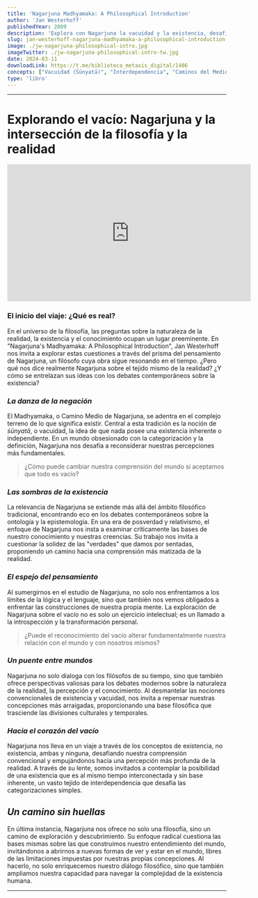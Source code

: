 ```yaml
---
title: 'Nagarjuna Madhyamaka: A Philosophical Introduction'
author: 'Jan Westerhoff'
publishedYear: 2009
description: 'Explora con Nagarjuna la vacuidad y la existencia, desafiando percepciones sobre la realidad. Un viaje hacia la comprensión de la interdependencia y el caminomedio, cuestionando nuestras creencias más fundamentales del mundo occidental.'
slug: jan-westerhoff-nagarjuna-madhyamaka-a-philosophical-introduction
image: ./jw-nagarjuna-philosophical-intro.jpg
imageTwitter: ./jw-nagarjuna-philosophical-intro-tw.jpg
date: 2024-03-11
downloadLink: https://t.me/biblioteca_metaxis_digital/1486
concepts: ["Vacuidad (Śūnyatā)", "Interdependencia", "Caminos del Medio (Madhyamaka)", "Negación y Lógica", "Naturaleza de la Realidad", "Budismo"]
type: 'libro'
---
```


---

# Explorando el vacío: Nagarjuna y la intersección de la filosofía y la realidad

<iframe width="560" height="315" src="https://www.youtube.com/embed/GWfn-sGdHJs?si=LtDl2EO3ajl4cJqd" title="YouTube video player" frameborder="0" allow="accelerometer; autoplay; clipboard-write; encrypted-media; gyroscope; picture-in-picture; web-share" allowfullscreen></iframe>

### El inicio del viaje: ¿Qué es real?

En el universo de la filosofía, las preguntas sobre la naturaleza de la realidad, la existencia y el conocimiento ocupan un lugar preeminente. En "Nagarjuna's Madhyamaka: A Philosophical Introduction", Jan Westerhoff nos invita a explorar estas cuestiones a través del prisma del pensamiento de Nagarjuna, un filósofo cuya obra sigue resonando en el tiempo. ¿Pero qué nos dice realmente Nagarjuna sobre el tejido mismo de la realidad? ¿Y cómo se entrelazan sus ideas con los debates contemporáneos sobre la existencia?

### _La danza de la negación_

El Madhyamaka, o Camino Medio de Nagarjuna, se adentra en el complejo terreno de lo que significa existir. Central a esta tradición es la noción de _śūnyatā_, o vacuidad, la idea de que nada posee una existencia inherente o independiente. En un mundo obsesionado con la categorización y la definición, Nagarjuna nos desafía a reconsiderar nuestras percepciones más fundamentales.

> ¿Cómo puede cambiar nuestra comprensión del mundo si aceptamos que todo es vacío?

### _Las sombras de la existencia_

La relevancia de Nagarjuna se extiende más allá del ámbito filosófico tradicional, encontrando eco en los debates contemporáneos sobre la ontología y la epistemología. En una era de posverdad y relativismo, el enfoque de Nagarjuna nos insta a examinar críticamente las bases de nuestro conocimiento y nuestras creencias. Su trabajo nos invita a cuestionar la solidez de las "verdades" que damos por sentadas, proponiendo un camino hacia una comprensión más matizada de la realidad.

### _El espejo del pensamiento_

Al sumergirnos en el estudio de Nagarjuna, no solo nos enfrentamos a los límites de la lógica y el lenguaje, sino que también nos vemos obligados a enfrentar las construcciones de nuestra propia mente. La exploración de Nagarjuna sobre el vacío no es solo un ejercicio intelectual; es un llamado a la introspección y la transformación personal.

> ¿Puede el reconocimiento del vacío alterar fundamentalmente nuestra relación con el mundo y con nosotros mismos?

### _Un puente entre mundos_

Nagarjuna no solo dialoga con los filósofos de su tiempo, sino que también ofrece perspectivas valiosas para los debates modernos sobre la naturaleza de la realidad, la percepción y el conocimiento. Al desmantelar las nociones convencionales de existencia y vacuidad, nos invita a repensar nuestras concepciones más arraigadas, proporcionando una base filosófica que trasciende las divisiones culturales y temporales.

### _Hacia el corazón del vacío_

Nagarjuna nos lleva en un viaje a través de los conceptos de existencia, no existencia, ambas y ninguna, desafiando nuestra comprensión convencional y empujándonos hacia una percepción más profunda de la realidad. A través de su lente, somos invitados a contemplar la posibilidad de una existencia que es al mismo tiempo interconectada y sin base inherente, un vasto tejido de interdependencia que desafía las categorizaciones simples.

## _Un camino sin huellas_

En última instancia, Nagarjuna nos ofrece no solo una filosofía, sino un camino de exploración y descubrimiento. Su enfoque radical cuestiona las bases mismas sobre las que construimos nuestro entendimiento del mundo, invitándonos a abrirnos a nuevas formas de ver y estar en el mundo, libres de las limitaciones impuestas por nuestras propias concepciones. Al hacerlo, no solo enriquecemos nuestro diálogo filosófico, sino que también ampliamos nuestra capacidad para navegar la complejidad de la existencia humana.

---
